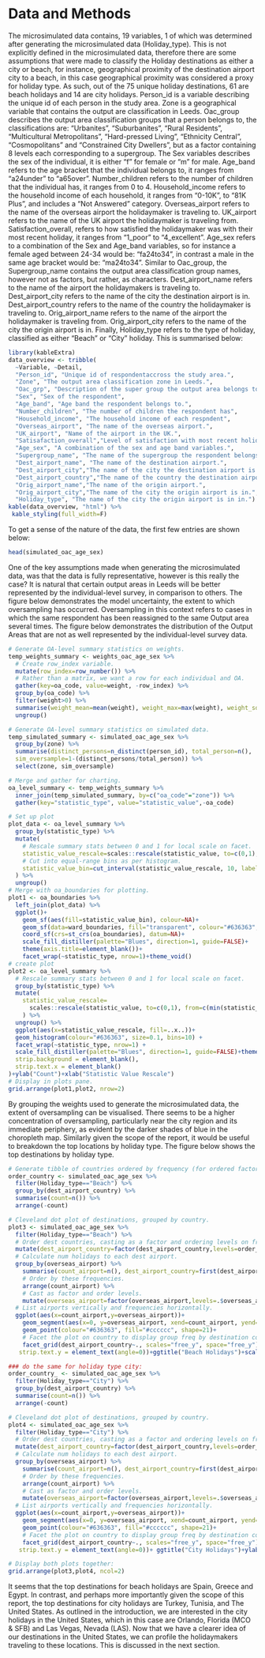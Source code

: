# Data and Methods

The microsimulated data contains, 19 variables, 1 of which was determined after generating the microsimulated data (Holiday_type). This is not explicitly defined in the microsimulated data, therefore there are some assumptions that were made to classify the Holiday destinations as either a city or beach, for instance, geographical proximity of the destination airport city to a beach, in this case geographical proximity was considered a proxy for holiday type. As such, out of the 75 unique holiday destinations, 61 are beach holidays and 14 are city holidays. Person_id is a variable describing the unique id of each person in the study area. Zone is a geographical variable that contains the output are classification in Leeds. Oac_group describes the output area classification groups that a person belongs to, the classifications are: “Urbanites”, “Suburbanites”, “Rural Residents”, “Multicultural Metropolitans”, “Hard-pressed Living”, “Ethnicity Central”, “Cosmopolitans” and “Constrained City Dwellers”, but as a factor containing 8 levels each corresponding to a supergroup. The Sex variables describes the sex of the individual, it is either “f” for female or “m” for male. Age_band refers to the age bracket that the individual belongs to, it ranges from “a24under” to “a65over”. Number_children refers to the number of children that the individual has, it ranges from 0 to 4. Household_income refers to the household income of each household, it ranges from “0-10K”, to “81K Plus”, and includes a “Not Answered” category. Overseas_airport refers to the name of the overseas airport the holidaymaker is traveling to. UK_airport refers to the name of the UK airport the holidaymaker is traveling from. Satisfaction_overall, refers to how satisfied the holidaymaker was with their most recent holiday, it ranges from “1_poor” to “4_excellent”. Age_sex refers to a combination of the Sex and Age_band variables, so for instance a female aged between 24-34 would be: “fa24to34”, in contrast a male in the same age bracket would be: “ma24to34”. Similar to Oac_group, the Supergroup_name contains the output area classification group names, however not as factors, but rather, as characters. Dest_airport_name refers to the name of the airport the holidaymakers is traveling to. Dest_airport_city refers to the name of the city the destination airport is in. Dest_airport_country refers to the name of the country the holidaymaker is traveling to. Orig_airport_name refers to the name of the airport the holidaymaker is traveling from. Orig_airport_city refers to the name of the city the origin airport is in. Finally, Holiday_type refers to the type of holiday, classified as either “Beach” or “City” holiday. This is summarised below:


```r
library(kableExtra)
data_overview <- tribble(
  ~Variable, ~Detail,
  "Person_id", "Unique id of respondentaccross the study area.",
  "Zone", "The output area classification zone in Leeds.",
  "Oac_grp", "Description of the super group the output area belongs to.",
  "Sex", "Sex of the respondent",
  "Age_band", "Age band the respondent belongs to.",
  "Number_children", "The number of children the respondent has",
  "Household_income", "The household income of each respndent",
  "Overseas_airport", "The name of the overseas airport.",
  "UK_airport", "Name of the airport in the UK.",
  "Satisafaction_overall","Level of satisfaction with most recent holiday.",
  "Age_sex", "A combination of the sex and age band variables.",
  "Supergroup_name", "The name of the supergroup the respondent belongs to.",
  "Dest_airport_name", "The name of the destination airport.",
  "Dest_airport_city","The name of the city the destination airport is in.",
  "Dest_airport_country","The name of the country the destination airport is in.",
  "Orig_airport_name","The name of the origin airport.",
  "Orig_airport_city","The name of the city the origin airport is in.",
  "Holiday_type", "The name of the city the origin airport is in in.")
kable(data_overview, "html") %>% 
 kable_styling(full_width=F)
```

To get a sense of the nature of the data, the first few entries are shown below:

```r
head(simulated_oac_age_sex)
```

One of the key assumptions made when generating the microsimulated data, was that the data is fully representative, however is this really the case? It is natural that certain output areas in Leeds will be better represented by the individual-level survey, in comparison to others. The figure below demonstrates the model uncertainty, the extent to which oversampling has occurred. Oversampling in this context refers to cases in which the same respondent has been reassigned to the same Output area several times. The figure below demonstrates the distribution of the Output Areas that are not as well represented by the individual-level survey data.

```r
# Generate OA-level summary statistics on weights.
temp_weights_summary <- weights_oac_age_sex %>%
  # Create row_index variable.
  mutate(row_index=row_number()) %>%
  # Rather than a matrix, we want a row for each individual and OA.
  gather(key=oa_code, value=weight, -row_index) %>%
  group_by(oa_code) %>%
  filter(weight>0) %>%
  summarise(weight_mean=mean(weight), weight_max=max(weight), weight_sd=sd(weight)) %>%
  ungroup()

# Generate OA-level summary statistics on simulated data.
temp_simulated_summary <- simulated_oac_age_sex %>%
  group_by(zone) %>%
  summarise(distinct_persons=n_distinct(person_id), total_person=n(),
  sim_oversample=1-(distinct_persons/total_person)) %>%
  select(zone, sim_oversample)

# Merge and gather for charting.
oa_level_summary <- temp_weights_summary %>%
  inner_join(temp_simulated_summary, by=c("oa_code"="zone")) %>%
  gather(key="statistic_type", value="statistic_value",-oa_code)

# Set up plot
plot_data <- oa_level_summary %>%
  group_by(statistic_type) %>%
  mutate(
    # Rescale summary stats between 0 and 1 for local scale on facet.
    statistic_value_rescale=scales::rescale(statistic_value, to=c(0,1), from=c(min(statistic_value), max(statistic_value))),
    # Cut into equal-range bins as per histogram.
    statistic_value_bin=cut_interval(statistic_value_rescale, 10, labels=FALSE)
  ) %>%
  ungroup()
# Merge with oa_boundaries for plotting.
plot1 <- oa_boundaries %>%
  left_join(plot_data) %>%
  ggplot()+
    geom_sf(aes(fill=statistic_value_bin), colour=NA)+
    geom_sf(data=ward_boundaries, fill="transparent", colour="#636363", size=0.1)+
    coord_sf(crs=st_crs(oa_boundaries), datum=NA)+
    scale_fill_distiller(palette="Blues", direction=1, guide=FALSE)+
    theme(axis.title=element_blank())+
    facet_wrap(~statistic_type, nrow=1)+theme_void()
# create plot
plot2 <- oa_level_summary %>%
  # Rescale summary stats between 0 and 1 for local scale on facet.
  group_by(statistic_type) %>%
  mutate(
    statistic_value_rescale=
      scales::rescale(statistic_value, to=c(0,1), from=c(min(statistic_value), max(statistic_value)))
    ) %>%
  ungroup() %>%
  ggplot(aes(x=statistic_value_rescale, fill=..x..))+
  geom_histogram(colour="#636363", size=0.1, bins=10) +
  facet_wrap(~statistic_type, nrow=1) +
  scale_fill_distiller(palette="Blues", direction=1, guide=FALSE)+theme_minimal()+theme(
  strip.background = element_blank(),
  strip.text.x = element_blank()
)+ylab("Count")+xlab("Statistic Value Rescale")
# Display in plots pane.
grid.arrange(plot1,plot2, nrow=2)
```


By grouping the weights used to generate the microsimulated data, the extent of oversampling can be visualised. There seems to be a higher concentration of oversampling, particularly near the city region and its immediate periphery, as evident by the darker shades of blue in the choropleth map. Similarly given the scope of the report, it would be useful to breakdown the top locations by holiday type. The figure below shows the top destinations by holiday type.

```r
# Generate tibble of countries ordered by frequency (for ordered factors).
order_country <- simulated_oac_age_sex %>%
  filter(Holiday_type=="Beach") %>% 
  group_by(dest_airport_country) %>%
  summarise(count=n()) %>%
  arrange(-count)

# Cleveland dot plot of destinations, grouped by country.
plot3 <- simulated_oac_age_sex %>%
  filter(Holiday_type=="Beach") %>% 
  # Order dest countries, casting as a factor and ordering levels on frequency.
  mutate(dest_airport_country=factor(dest_airport_country,levels=order_country$dest_airport_country)) %>%
  # Calculate num holidays to each dest airport.
  group_by(overseas_airport) %>%
    summarise(count_airport=n(), dest_airport_country=first(dest_airport_country)) %>%
    # Order by these frequencies.
    arrange(count_airport) %>%
    # Cast as factor and order levels.
    mutate(overseas_airport=factor(overseas_airport,levels=.$overseas_airport)) %>%
  # List airports vertically and frequencies horizontally.
  ggplot(aes(x=count_airport,y=overseas_airport))+
    geom_segment(aes(x=0, y=overseas_airport, xend=count_airport, yend=overseas_airport), colour="#636363")+
    geom_point(colour="#636363", fill="#cccccc", shape=21)+
    # Facet the plot on country to display group freq by destination country.
    facet_grid(dest_airport_country~., scales="free_y", space="free_y")+theme_minimal()+theme(
   strip.text.y = element_text(angle=0))+ggtitle("Beach Holidays")+scale_x_continuous()+ylab("Overseas Airport")+xlab("")

### do the same for holiday type city:
order_country_ <- simulated_oac_age_sex %>%
  filter(Holiday_type=="City") %>% 
  group_by(dest_airport_country) %>%
  summarise(count=n()) %>%
  arrange(-count)

# Cleveland dot plot of destinations, grouped by country.
plot4 <- simulated_oac_age_sex %>%
  filter(Holiday_type=="City") %>% 
  # Order dest countries, casting as a factor and ordering levels on frequency.
  mutate(dest_airport_country=factor(dest_airport_country,levels=order_country_$dest_airport_country)) %>%
  # Calculate num holidays to each dest airport.
  group_by(overseas_airport) %>%
    summarise(count_airport=n(), dest_airport_country=first(dest_airport_country)) %>%
    # Order by these frequencies.
    arrange(count_airport) %>%
    # Cast as factor and order levels.
    mutate(overseas_airport=factor(overseas_airport,levels=.$overseas_airport)) %>%
  # List airports vertically and frequencies horizontally.
  ggplot(aes(x=count_airport,y=overseas_airport))+
    geom_segment(aes(x=0, y=overseas_airport, xend=count_airport, yend=overseas_airport), colour="#636363")+
    geom_point(colour="#636363", fill="#cccccc", shape=21)+
    # Facet the plot on country to display group freq by destination country.
    facet_grid(dest_airport_country~., scales="free_y", space="free_y")+theme_minimal()+theme(
   strip.text.y = element_text(angle=0))+ ggtitle("City Holidays")+ylab("")+xlab("")

# Display both plots together:
grid.arrange(plot3,plot4, ncol=2)
```

It seems that the top destinations for beach holidays are Spain, Greece and Egypt. In contrast, and perhaps more importantly given the scope of this report, the top destinations for city holidays are Turkey, Tunisia, and The United States. As outlined in the introduction, we are interested in the city holidays in the United States, which in this case are Orlando, Florida (MCO & SFB) and Las Vegas, Nevada (LAS). Now that we have a clearer idea of our destinations in the United States, we can profile the holidaymakers traveling to these locations. This is discussed in the next section.
